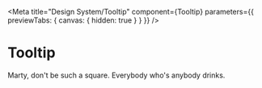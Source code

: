 
<Meta
  title="Design System/Tooltip"
  component={Tooltip}
  parameters={{ previewTabs: { canvas: { hidden: true } } }}
/>

# Tooltip

<Preview>
  <Story name="Tooltip">
    <Stack style={{ height: 300 }} alignY="center" alignX="flex-end">
      <Tooltip
        tip="Marty, don't be such a square. Everybody who's anybody drinks."
        hasArrow
        position="bottom"
        label="truc"
      >
        <div style={{ backgroundColor: 'red', height: 100 }}>
          Marty, don't be such a square. Everybody who's anybody drinks.
        </div>
      </Tooltip>
    </Stack>
  </Story>
</Preview>
